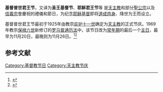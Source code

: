 {{Infobox holiday
|holiday_name  = 基督普世君王节
|type          = required
|image         = File:Christ_tsar.jpg
|imagesize     =
|caption       = 
|official_name =
|nickname      =
|observedby    = [[罗马天主教|罗马天主教]]及[[圣公宗|圣公宗]]、[[信义宗|信义宗]]等[[新教|新教]]教会
|litcolor      = 白色或金色
|longtype      =
|significance  =
|begins        = 
|ends          =
|duration      = 1天
|frequency     = 每年

|firsttime     =  1926年10月31日

|date                     = 礼仪年常年期的最后主日
|celebrations  =
|observances   =
|relatedto     =
}}
'''基督普世君王节'''，又译为'''圣王基督节'''、'''耶稣君王节'''等 是[[天主教|天主教]]和部分[[聖公宗|聖公宗]]以及[[信義宗|信義宗]]會慶祝的禮儀和節日，为纪念[[耶稣基督|耶稣基督]]即将[[道成肉身|道成肉身]]、降世为王而设立。

基督普世君王节最初于1925年由教宗[[庇护十一世|庇护十一世]]确定为[[天主教|天主教]]的正式节庆。1969年教宗[[保禄六世|保禄六世]]新修订的[[罗马普通历法|罗马普通历法]]中，该节日改为[[常年期|常年期]]的最后一个[[主日|主日]]，最早为11月20日，最晚则为11月26日。<ref>{{cite web|url=http://www.chinacatholic.cn/html1/report/1405/2774-1.htm|title=基督普世君王节|work=中国天主教|date=2013-11-22|access-date=2016-12-02|archive-date=2020-04-01|archive-url=https://web.archive.org/web/20200401170646/http://www.chinacatholic.cn/html1/report/1405/2774-1.htm|dead-url=no}}</ref><ref>{{cite book|title=《宗教大辞典》|editor=[[任继愈|任继愈]]|publisher=上海辞书出版社|year=1998}}</ref>

== 参考文献 ==
{{reflist}}

{{基督教小作品}}

{{天主教会礼仪年}}
[[Category:基督教节日|Category:基督教节日]]
[[Category:天主教节庆|Category:天主教节庆]]